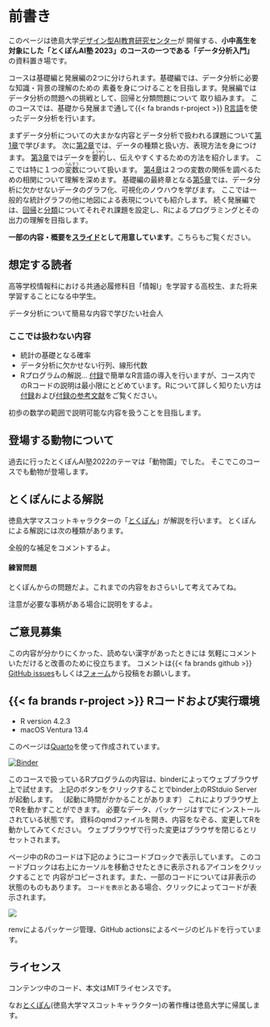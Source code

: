 # 前書き {.unnumbered}

このページは徳島大学[デザイン型AI教育研究センター](https://www.tokushima-u.ac.jp/ai/)が
開催する、**小中高生を対象にした「とくぽんAI塾 2023」のコースの一つである「データ分析入門」**
の資料置き場です。

コースは基礎編と発展編の2つに分けられます。基礎編では、データ分析に必要な知識・背景の理解のための
素養を身につけることを目指します。発展編ではデータ分析の問題への挑戦として、回帰と分類問題について
取り組みます。
このコースでは、基礎から発展まで通して{{< fa brands r-project >}} [R言語](http://cran.r-project.org)を使ったデータ分析を行います。

まずデータ分析についての大まかな内容とデータ分析で扱われる課題について[第1章](intro.qmd)で学びます。
次に[第2章](data.qmd)では、データの種類と扱い方、表現方法を身につけます。
[第3章](summary_statistics.qmd)ではデータを<ruby>要約<rt>ようやく</rt></ruby>し、伝えやすくするための方法を紹介します。
ここでは特に１つの<ruby>変数<rt>へんすう</rt></ruby>について扱います。
[第4章](correlation.qmd)は２つの変数の関係を調べるための相関について理解を深めます。
基礎編の最終章となる[第5章](visualization.qmd)では、データ分析に欠かせないデータのグラフ化、可視化のノウハウを学びます。
ここでは一般的な統計グラフの他に地図による表現についても紹介します。
続く発展編では、[回帰](regression.qmd)と[分類](classification.qmd)についてそれぞれ課題を設定し、Rによるプログラミングとその出力の理解を目指します。

**一部の内容・概要を[スライド](https://speakerdeck.com/s_uryu/tokupon-ds2022)として用意しています**。こちらもご覧ください。

## 想定する読者

高等学校情報科における共通必履修科目「情報Ⅰ」を学習する高校生、また将来学習することになる中学生。

データ分析について簡易な内容で学びたい社会人

### ここでは扱わない内容

- 統計の基礎となる確率
- データ分析に欠かせない行列、線形代数
- Rプログラムの解説... [付録](r_intro.qmd)で簡単なR言語の導入を行いますが、コース内でのRコードの説明は最小限にとどめています。Rについて詳しく知りたい方は[付録](r_intro.qmd)および[付録の参考文献](r_intro.qmd#参考文献url)をご覧ください。

初歩の数学の範囲で説明可能な内容を扱うことを目指します。

## 登場する動物について

過去に行ったとくぽんAI塾2022のテーマは「動物園」でした。
そこでこのコースでも動物が登場します。

## とくぽんによる解説

徳島大学マスコットキャラクターの「[とくぽん](https://www.tokushima-u.ac.jp/about/profile/univ_mascot/index.html)」が解説を行います。
とくぽんによる解説には次の種類があります。

::: {.callout-note .tokupon}

全般的な補足をコメントするよ。

:::

::: {.callout-tip .tokupon_none}
#### 練習問題

とくぽんからの問題だよ。これまでの内容をおさらいして考えてみてね。

:::

::: {.callout-warning .tokupon_none}

注意が必要な事柄がある場合に説明をするよ。

:::

## ご意見募集

この内容が分かりにくかった、読めない漢字があったときには
気軽にコメントいただけると改善のために役立ちます。
コメントは{{< fa brands github >}} [GitHub issues](https://github.com/uribo/tokupon_ds/issues/new)もしくは[フォーム](https://docs.google.com/forms/d/e/1FAIpQLScsdOwAHDCj2eFg-PCLayWSQKViWO-BnzRWHCxsZPn_lVf6_A/viewform?usp=sf_link)から投稿をお願いします。

## {{< fa brands r-project >}} Rコードおよび実行環境

- R version 4.2.3
- macOS Ventura 13.4

このページは[Quarto](https://quarto.org)を使って作成されています。

[![Binder](https://mybinder.org/badge_logo.svg)](https://mybinder.org/v2/gh/uribo/tokupon_ds/main?urlpath=rstudio)

このコースで扱っているRプログラムの内容は、binderによってウェブブラウザ上で試せます。
上記のボタンをクリックすることでbinder上のRStduio Serverが起動します。
（起動に時間がかかることがあります）
これによりブラウザ上でRを動かすことができます。
必要なデータ、パッケージはすでにインストールされている状態です。
資料のqmdファイルを開き、内容をなぞる、変更してRを動かしてみてください。
ウェブブラウザで行った変更はブラウザを閉じるとリセットされます。

ページ中のRのコードは下記のようにコードブロックで表示しています。
このコードブロックは右上にカーソルを移動させたときに表示されるアイコンをクリックすることで
内容がコピーされます。また、一部のコードについては非表示の状態のものもあります。
`コードを表示`とある場合、クリックによってコードが表示されます。

![](images/code_block.gif)

renvによるパッケージ管理、GitHub actionsによるページのビルドを行っています。

## ライセンス

コンテンツ中のコード、本文はMITライセンスです。

なお[とくぽん](https://www.tokushima-u.ac.jp/about/profile/univ_mascot/)(徳島大学マスコットキャラクター)の著作権は徳島大学に帰属します。
